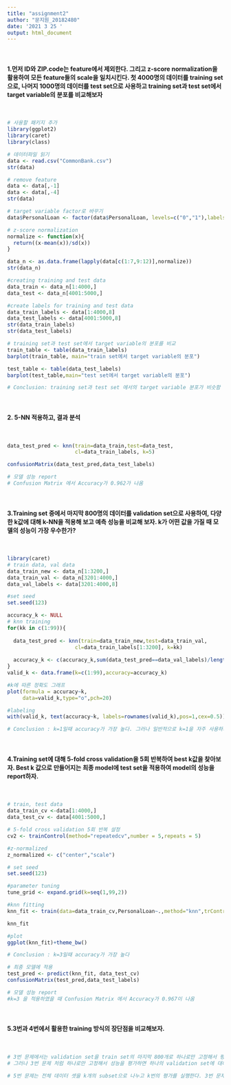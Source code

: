 ```yaml
---
title: "assignment2"
author: "문지원_20182480"
date: '2021 3 25 '
output: html_document
---
```



<br/>

#### 1.먼저 ID와 ZIP.code는 feature에서 제외한다. 그리고 z-score normalization을 활용하여 모든 feature들의 scale을 일치시킨다. 첫 4000명의 데이터를 training set으로, 나머지 1000명의 데이터를 test set으로 사용하고 training set과 test set에서 target variable의 분포를 비교해보자
<br/>

```r
# 사용할 패키지 추가
library(ggplot2)
library(caret)
library(class)
```

```r
# 데이터파일 읽기
data <- read.csv("CommonBank.csv")
str(data)

# remove feature
data <- data[,-1]
data <- data[,-4]
str(data)

# target variable factor로 바꾸기
data$PersonalLoan <- factor(data$PersonalLoan, levels=c("0","1"),labels = c("Reject","Accept"))

# z-score normalization
normalize <- function(x){
  return((x-mean(x))/sd(x))
}

data_n <- as.data.frame(lapply(data[c(1:7,9:12)],normalize))
str(data_n)

#creating training and test data
data_train <- data_n[1:4000,]
data_test <- data_n[4001:5000,]

#create labels for training and test data
data_train_labels <- data[1:4000,8]
data_test_labels <- data[4001:5000,8]
str(data_train_labels)
str(data_test_labels)

# training set과 test set에서 target variable의 분포를 비교
train_table <- table(data_train_labels)
barplot(train_table, main="train set에서 target variable의 분포") 

test_table <- table(data_test_labels)
barplot(test_table,main="test set에서 target variable의 분포") 

# Conclusion: training set과 test set 에서의 target variable 분포가 비슷함

```
<br/>

#### 2. 5-NN 적용하고, 결과 분석 

<br/>
```r

data_test_pred <- knn(train=data_train,test=data_test,
                      cl=data_train_labels, k=5)

confusionMatrix(data_test_pred,data_test_labels)

# 모델 성능 report
# Confusion Matrix 에서 Accuracy가 0.962가 나옴 
```

<br/>

#### 3.Training set 중에서 마지막 800명의 데이터를 validation set으로 사용하여, 다양한 k값에 대해 k-NN을 적용해 보고 예측 성능을 비교해 보자. k가 어떤 값을 가질 때 모델의 성능이 가장 우수한가?
<br/>

```r
library(caret)
# train data, val data
data_train_new <- data_n[1:3200,]
data_train_val <- data_n[3201:4000,]
data_val_labels <- data[3201:4000,8]

#set seed
set.seed(123)

accuracy_k <- NULL
# knn training
for(kk in c(1:99)){
  
  data_test_pred <- knn(train=data_train_new,test=data_train_val,
                      cl=data_train_labels[1:3200], k=kk)
  
  accuracy_k <- c(accuracy_k,sum(data_test_pred==data_val_labels)/length(data_val_labels))
}
valid_k <- data.frame(k=c(1:99),accuracy=accuracy_k)

#k에 따른 정확도 그래프 
plot(formula = accuracy~k,
     data=valid_k,type="o",pch=20)

#labeling
with(valid_k, text(accuracy~k, labels=rownames(valid_k),pos=1,cex=0.5))

# Conclusion : k=1일때 accuracy가 가장 높다. 그러나 일반적으로 k=1을 자주 사용하지 않기 때문에 그다음으로 높은 k=5를 사용하는 것이 좋을 것 같다.

```

<br/>

#### 4.Training set에 대해 5-fold cross validation을 5회 반복하여 best k값을 찾아보자. Best k 값으로 만들어지는 최종 model에 test set을 적용하여 model의 성능을 report하자. 

<br/>

```r

# train, test data
data_train_cv <-data[1:4000,]
data_test_cv <- data[4001:5000,]

# 5-fold cross validation 5회 반복 설정 
cv2 <- trainControl(method="repeatedcv",number = 5,repeats = 5)

#z-normalized
z_normalized <- c("center","scale")

# set seed
set.seed(123)

#parameter tuning
tune_grid <- expand.grid(k=seq(1,99,2))

#knn fitting
knn_fit <- train(data=data_train_cv,PersonalLoan~.,method="knn",trControl=cv2,preProcess=z_normalized,tuneGrid = tune_grid)

knn_fit

#plot
ggplot(knn_fit)+theme_bw()

# Conclusion : k=3일때 accuracy가 가장 높다

# 최종 모델에 적용
test_pred <- predict(knn_fit, data_test_cv)
confusionMatrix(test_pred,data_test_labels)

# 모델 성능 report
#k=3 을 적용하였을 때 Confusion Matrix 에서 Accuracy가 0.967이 나옴

```

<br/>

#### 5.3번과 4번에서 활용한 training 방식의 장단점을 비교해보자. 

<br/>
```r
# 3번 문제에서는 validation set을 train set의 마지막 800개로 하나로만 고정해서 평가했다. 
# 그러나 3번 문제 처럼 하나로만 고정해서 성능을 평가하면 하나의 validation set에 대해overfitting 되었을 우려가 있다. 

# 5번 문제는 전체 데이터 셋을 k개의 subset으로 나누고 k번의 평가를 실행한다. 3번 문제와는 달리 validation set을 중복없이 바꾸어가면서 평가를 실행한다. 따라서 과적합을 줄일 수 있다. 또한 5-fold cross validation을 5번 반복함으로써 예측 정확도를 더 높일 수 있다. 
```